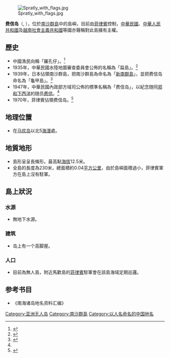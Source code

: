 {{Infobox Disputed Islands
| plural = yes
| name             = 費信島
| image name       = 
| image caption    = 
| image size       = 
| locator map      = {{Location map+|Spratly Islands|float=center|width=300|caption=費信島的位置 
|places=
{{location map~ |Spratly Islands|marksize=6 |lat=10.816667 |long=115.822222|label='''費信島''' |position=bottom}}
}}
| map_custom       = yes
| native name      = 
| native name link = 
| other_names         =Flat Island
| location         = [[南海|南海]]
| coordinates      = {{Coord|10|49|00|N|115|49|20|E|display=inline,title}}
| archipelago      = [[南沙群岛|南沙群岛]]
| total islands    = 
| major islands    = 
| area             =0.04平方公里
| length           =230米
| width            =
| coastline        =
| highest mount    =
| elevation        = 
| country                          = {{PHL}}
| country admin divisions title   = 市
| country admin divisions         =  [[巴拉望省|巴拉望省]][[卡拉延市|卡拉延市]]
| country claim                 = {{PRC}}
| country claim divisions title = [[地級市|地級市]]
| country claim divisions       = [[海南省|海南省]][[三沙市|三沙市]]
| country 1 claim                 = {{ROC}}
| country 1 claim divisions title = 區
| country 1 claim divisions       = [[高雄市|高雄市]][[旗津區|旗津區]]
| country 2 claim                 = {{VNM}}
| country 2 claim divisions title = 县
| country 2 claim divisions       = [[慶和省|慶和省]][[长沙岛县|长沙岛县]]
| population       = 
| population as of = 
| density          = 
| ethnic groups    = 
| additional info  =
}}
[[File:Spratly_with_flags.jpg|thumb]]

'''费信岛'''（{{lang-en|Flat Island}}, {{vie|v=Đảo Bình Nguyên|hn=島平原}}），位於[[南沙群島|南沙群島]]中的島嶼，目前由[[菲律賓|菲律賓]]控制，[[中華民國|中華民國]]、[[中華人民共和國|中華人民共和國]]及[[越南社會主義共和國|越南社會主義共和國]]等國亦聲稱對此島擁有主權。

==歷史==

* 中國漁民向稱「羅孔仔」。<ref>{{Cite journal|title=中国古代对南海诸岛的命名|author=劉南威|url=http://niis.cssn.cn/webpic/web/niis/upload/2012/12/d20121209124439546.pdf|journal=地理科學|issue=2|doi=|others=|year=1994|volume=14|page=106|pmid=|access-date=2018-07-08|archive-date=2018-07-08|archive-url=https://web.archive.org/web/20180708133443/http://niis.cssn.cn/webpic/web/niis/upload/2012/12/d20121209124439546.pdf|dead-url=no}}</ref>
* 1935年，中華民國水陸地圖審查委員會公佈的名稱為「扁島」。<ref name=":0">{{Cite journal|title=文化生态学视角下的南海诸岛地名文化|author=赵静|url=http://www.rddl.com.cn/CN/abstract/abstract2806.shtml|journal=熱帶地理|issue=6|doi=|others=|year=2016|volume=36|page=1048|pmid=|access-date=2018-07-27|archive-date=2018-07-26|archive-url=https://web.archive.org/web/20180726201600/http://www.rddl.com.cn/CN/abstract/abstract2806.shtml|dead-url=yes}}</ref>
* 1939年，日本佔領南沙群島，把南沙群島為命名為「[[新南群島|新南群島]]」，並把费信岛命名為「龜甲島」。<ref>{{Cite journal|title=抗战胜利后国民政府收复南海诸岛主权述论|author=陈谦平|url=http://www.mgzx.org.cn/uploads/2018/04/140044292584.pdf|journal=近代史研究|issue=2|doi=|others=|year=2017|volume=|page=10|pmid=|access-date=2018-07-27|archive-url=https://web.archive.org/web/20180726170200/http://www.mgzx.org.cn/uploads/2018/04/140044292584.pdf|archive-date=2018-07-26|dead-url=yes}}</ref>
* 1947年，中華民國內政部方域司公佈的標準名稱為「费信岛」，以紀念随同[[郑和下西洋|郑和下西洋]]的随员[[费信|费信]]。<ref name=":0" />
* 1970年，菲律賓佔領费信岛。<ref>{{Cite web|url=http://imil.ifeng.com/48884650/news.shtml|title=菲律宾在中国南海费信岛上驻军 生活条件简陋_手机凤凰网|accessdate=2018-07-27|last=cc|work=imil.ifeng.com|archive-date=2019-06-03|archive-url=https://web.archive.org/web/20190603130758/http://imil.ifeng.com/48884650/news.shtml|dead-url=no}}</ref>

==地理位置==

*在[[马欢岛|马欢岛]]以北5[[海浬|海浬]]處。

==地質地形==
*島形呈呈長條形。最高點[[海拔|海拔]]12.5米。
*全島的長度為230米，總面積約0.04[[平方公里|平方公里]]，由於島嶼面積過小，菲律賓軍方在島上沒有駐軍。

==島上狀況==
===水源===
*無地下水源。

===建筑===
*岛上有一个高脚屋。

===人口===
*目前為無人島，附近馬歡島的[[菲律賓|菲律賓]]駐軍會在該島海域定期巡邏。

==参考书目==
*《南海诸岛地名资料汇编》
{{reflist}}

{{南海诸岛}}
{{DEFAULTSORT:Fei費}}
[[Category:亚洲无人岛|Category:亚洲无人岛]]
[[Category:南沙群島|Category:南沙群島]]
[[Category:以人名命名的中国地名|Category:以人名命名的中国地名]]